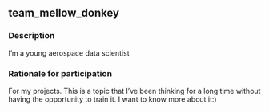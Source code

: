 ## team_mellow_donkey

### Description
I’m a young aerospace data scientist

### Rationale for participation
For my projects. This is a topic that I’ve been thinking for a long time without having the opportunity to train it. I want to know more about it:)

